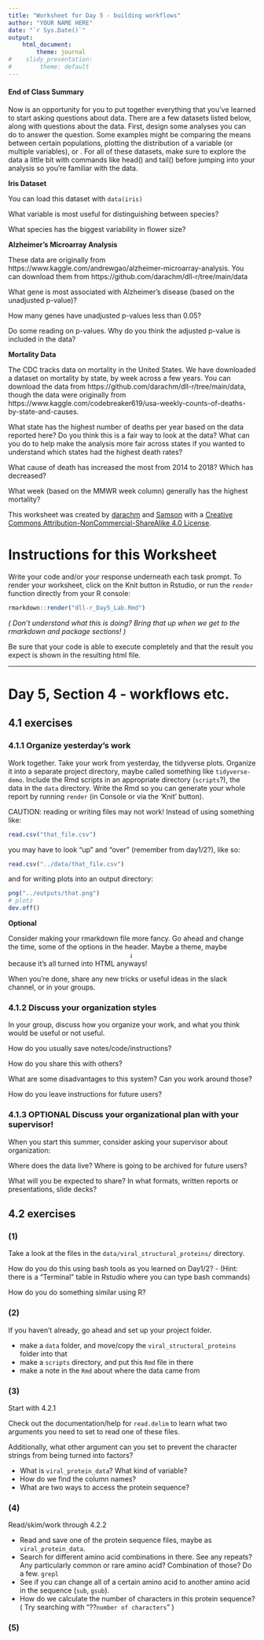 ```yaml
---
title: "Worksheet for Day 5 - building workflows"
author: "YOUR NAME HERE"
date: "`r Sys.Date()`"
output:
    html_document:
        theme: journal
#    slidy_presentation:
#        theme: default
---
```




#### End of Class Summary

Now is an opportunity for you to put together everything that you've learned to
start asking questions about data. There are a few datasets listed below, along
with questions about the data. First, design some analyses you can do to answer
the question. Some examples might be comparing the means between certain
populations, plotting the distribution of a variable (or multiple variables),
or . For all of these datasets, make sure to explore the data a little bit with
commands like head() and tail() before jumping into your analysis so you're
familiar with the data.

**Iris Dataset**

You can load this dataset with `data(iris)`

What variable is most useful for distinguishing between species?

What species has the biggest variability in flower size?



**Alzheimer's Microarray Analysis**

These data are originally from
https://www.kaggle.com/andrewgao/alzheimer-microarray-analysis. You can
download them from https://github.com/darachm/dll-r/tree/main/data

What gene is most associated with Alzheimer's disease (based on the unadjusted
p-value)?

How many genes have unadjusted p-values less than 0.05?

Do some reading on p-values. Why do you think the adjusted p-value is included
in the data?


**Mortality Data**

The CDC tracks data on mortality in the United States. We have downloaded a
dataset on mortality by state, by week across a few years. You can download the
data from https://github.com/darachm/dll-r/tree/main/data, though the data were
originally from
https://www.kaggle.com/codebreaker619/usa-weekly-counts-of-deaths-by-state-and-causes.

What state has the highest number of deaths per year based on the data reported
here? Do you think this is a fair way to look at the data? What can you do to
help make the analysis more fair across states if you wanted to understand
which states had the highest death rates?

What cause of death has increased the most from 2014 to 2018? Which has
decreased?

What week (based on the MMWR week column) generally has the highest mortality?







This worksheet was created by [darachm](https://github.com/darachm) and
[Samson](https://github.com/samson920) with a [Creative Commons
Attribution-NonCommercial-ShareAlike 4.0
License](https://github.com/darachm/dll-r/blob/main/LICENSE.md).

# Instructions for this Worksheet

Write your code and/or your response underneath each task prompt. To render
your worksheet, click on the Knit button in Rstudio, or run the 
`render` function directly from your R console: 

```r
rmarkdown::render("dll-r_Day5_Lab.Rmd")
```

_( Don't understand what this is doing? Bring that up when we get to the
rmarkdown and package sections! )_

Be sure that your code is
able to execute completely and that the result you expect is shown in the
resulting html file.

------

# Day 5, Section 4 - workflows etc.

## 4.1 exercises

### 4.1.1 Organize yesterday's work 

Work together. 
Take your work from yesterday, the tidyverse plots.
Organize it into a separate project directory, maybe called something like
`tidyverse-demo`. 
Include the Rmd scripts in an appropriate directory (`scripts`?),
the data in the `data` directory.
Write the Rmd so you can generate your whole report
by running `render` (in Console or via the 'Knit' button).

CAUTION: reading or writing files may not work! Instead of using something
like:

```r
read.csv("that_file.csv")
```

you may have to look "up" and "over" (remember from day1/2?), like so:

```r
read.csv("../data/that_file.csv")
```

and for writing plots into an output directory:

```r
png("../outputs/that.png")
# plotz
dev.off()
```

**Optional**

Consider making your rmarkdown file more fancy.
Go ahead and change the time, some of the options in the header.
Maybe a theme, maybe
<marquee style="display:block;width:50%;">add some HTML tags to modify your rmarkdown file,</marquee> 
because it's all turned into HTML anyways!

When you're done, share any new tricks or useful ideas in the slack channel,
or in your groups.

### 4.1.2 Discuss your organization styles

In your group, discuss how you organize your work, 
and what you think would be useful or not useful.

How do you usually save notes/code/instructions?

How do you share this with others?

What are some disadvantages to this system?
Can you work around those?

How do you leave instructions for future users?

### 4.1.3 **OPTIONAL** Discuss your organizational plan with your supervisor!

When you start this summer, consider asking your supervisor about organization:

Where does the data live? Where is going to be archived for future users?

What will you be expected to share? In what formats, written reports or 
presentations, slide decks?




## 4.2 exercises

### (1)

Take a look at the files in the `data/viral_structural_proteins/` directory.

How do you do this using bash tools as you learned on Day1/2?
- (Hint: there is a "Terminal" table in Rstudio where you can type bash commands)

How do you do something similar using R?

### (2)

If you haven't already, go ahead and set up your project folder.

- make a `data` folder, and move/copy the `viral_structural_proteins` folder
    into that
- make a `scripts` directory, and put this `Rmd` file in there
- make a note in the `Rmd` about where the data came from

### (3) 

Start with 4.2.1

Check out the documentation/help for `read.delim` to learn what two arguments
you need to set to read one of these files.

Additionally, what other argument can you set to prevent the character strings
from being turned into factors?

- What is `viral_protein_data`? What kind of variable?
- How do we find the column names?
- What are two ways to access the protein sequence?

### (4) 

Read/skim/work through 4.2.2

- Read and save one of the protein sequence files, 
    maybe as `viral_protein_data`.
- Search for different amino acid combinations in there. 
    See any repeats? Any particularly common or rare amino acid?
    Combination of those? Do a few.
    `grepl`
- See if you can change all of a certain amino acid to another amino acid
    in the sequence (`sub`, `gsub`).
- How do we calculate the number of characters in this protein sequence?
    ( Try searching with "??`number of characters`" )

### (5)









